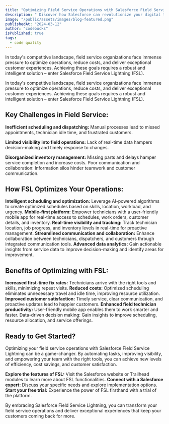 ```yaml
---
title: "Optimizing Field Service Operations with Salesforce Field Service Lightning"
description: " Discover how Salesforce can revolutionize your digital transformation journey. Learn how to leverage its powerful features and tools to drive growth, enhance customer experiences, and stay ahead in the digital age."
image: "/public/assets/images/blog-featured.png"
publishedAt: "2024-03-12"
author: "codebucks"
isPublished: true
tags:
  - code quality
---
```


In today's competitive landscape, field service organizations face immense pressure to optimize operations, reduce costs, and deliver exceptional customer experiences. Achieving these goals requires a robust and intelligent solution – enter Salesforce Field Service Lightning (FSL).

In today's competitive landscape, field service organizations face immense pressure to optimize operations, reduce costs, and deliver exceptional customer experiences. Achieving these goals requires a robust and intelligent solution – enter Salesforce Field Service Lightning (FSL).

## Key Challenges in Field Service:

**Inefficient scheduling and dispatching:** Manual processes lead to missed appointments, technician idle time, and frustrated customers.

**Limited visibility into field operations:** Lack of real-time data hampers decision-making and timely response to changes.

**Disorganized inventory management:** Missing parts and delays hamper service completion and increase costs.
Poor communication and collaboration: Information silos hinder teamwork and customer communication.

## How FSL Optimizes Your Operations:

**Intelligent scheduling and optimization:** Leverage AI-powered algorithms to create optimized schedules based on skills, location, workload, and urgency.
**Mobile-first platform:** Empower technicians with a user-friendly mobile app for real-time access to schedules, work orders, customer details, and inventory.
**Real-time visibility and tracking:** Track technician location, job progress, and inventory levels in real-time for proactive management.
**Streamlined communication and collaboration:** Enhance collaboration between technicians, dispatchers, and customers through integrated communication tools.
**Advanced data analytics:** Gain actionable insights from service data to improve decision-making and identify areas for improvement.

## Benefits of Optimizing with FSL:

**Increased first-time fix rates:** Technicians arrive with the right tools and skills, minimizing repeat visits.
**Reduced costs:** Optimized scheduling eliminates unnecessary travel and idle time, improving resource utilization.
**Improved customer satisfaction:** Timely service, clear communication, and proactive updates lead to happier customers.
**Enhanced field technician productivity:** User-friendly mobile app enables them to work smarter and faster.
Data-driven decision making: Gain insights to improve scheduling, resource allocation, and service offerings.

## Ready to Get Started?

Optimizing your field service operations with Salesforce Field Service Lightning can be a game-changer. By automating tasks, improving visibility, and empowering your team with the right tools, you can achieve new levels of efficiency, cost savings, and customer satisfaction.

**Explore the features of FSL:** Visit the Salesforce website or Trailhead modules to learn more about FSL functionalities.
**Connect with a Salesforce expert:** Discuss your specific needs and explore implementation options.
**Start your free trial:** Experience the power of FSL firsthand with a trial of the platform.

By embracing Salesforce Field Service Lightning, you can transform your field service operations and deliver exceptional experiences that keep your customers coming back for more.

